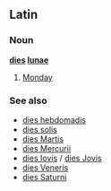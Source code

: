 ==Latin==
===Noun===
'''[[dies]] [[lunae]]'''
# [[Monday]]
===See also===
*[[dies hebdomadis]]
*[[dies solis]]
*[[dies Martis]]
*[[dies Mercurii]]
*[[dies Iovis]] / [[dies Jovis]]
*[[dies Veneris]]
*[[dies Saturni]]